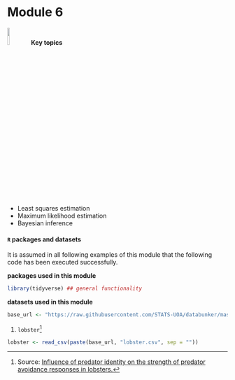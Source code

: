 # Module 6

<div class="alert alert-success" role="alert">
![](https://github.com/BIOSCI738/cowstats/blob/main/img/code_bell.png?raw=true){width=10%} <strong>Key topics</strong> 

<ul>
   <li>Least squares estimation</li>
   <li>Maximum likelihood estimation</li>
   <li>Bayesian inference</li>
 </ul>

</div>

#### `R` packages and datasets

It is assumed in all following examples of this module that the following code has been executed successfully.

**packages used in this module**

```r
library(tidyverse) ## general functionality

```


**datasets used in this module**

```r
base_url <- "https://raw.githubusercontent.com/STATS-UOA/databunker/master/data/"
```

1.  `lobster`^[Source: [Influence of predator identity on the strength of predator avoidance responses in lobsters.](https://www.sciencedirect.com/science/article/pii/S0022098115000039)]

```r
lobster <- read_csv(paste(base_url, "lobster.csv", sep = ""))
```